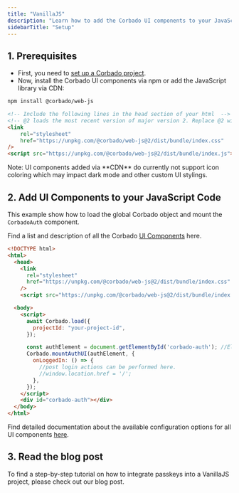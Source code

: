 ```yaml
---
title: "VanillaJS"
description: "Learn how to add the Corbado UI components to your JavaScript application."
sidebarTitle: "Setup"
---
```



## 1. Prerequisites

-   First, you need to [set up a Corbado project](/overview/getting-started).
-   Now, install the Corbado UI components via npm or add the JavaScript library via CDN:

<CodeGroup>

```bash NPM
npm install @corbado/web-js
```

```html CDN
<!-- Include the following lines in the head section of your html  -->
<!-- @2 loads the most recent version of major version 2. Replace @2 with a specific version number if you want to pin it. Use @latest if you always want to have the most recent version including majors (not recommended for production). -->
<link
    rel="stylesheet"
    href="https://unpkg.com/@corbado/web-js@2/dist/bundle/index.css"
/>
<script src="https://unpkg.com/@corbado/web-js@2/dist/bundle/index.js"></script>
```

</CodeGroup>

<Note>
    Note: UI components added via **CDN** do currently not support icon coloring
    which may impact dark mode and other custom UI stylings.
</Note>

## 2. Add UI Components to your JavaScript Code

This example show how to load the global Corbado object and mount the `CorbadoAuth` component.

Find a list and description of all the Corbado [UI Components](/frontend-integration/ui-components) here.

```html
<!DOCTYPE html>
<html>
  <head>
    <link
      rel="stylesheet"
      href="https://unpkg.com/@corbado/web-js@2/dist/bundle/index.css"
    />
    <script src="https://unpkg.com/@corbado/web-js@2/dist/bundle/index.js"></script>

  <body>
    <script>
      await Corbado.load({
        projectId: "your-project-id",
      });

      const authElement = document.getElementById('corbado-auth'); //Element where you want to render CorbadoAuth UI
      Corbado.mountAuthUI(authElement, {
        onLoggedIn: () => {
          //post login actions can be performed here.
          //window.location.href = '/';
        },
      });
    </script>
    <div id="corbado-auth"></div>
  </body>
</html>
```

Find detailed documentation about the available configuration options for all UI components [here](/frontend-integration/ui-components/).

## 3. Read the blog post

To find a step-by-step tutorial on how to integrate passkeys into a VanillaJS project, please check out our blog post.

<Card href="https://www.corbado.com/blog/passkeys-javascript">
    <Blogpost title="Building a Passkey Login Page with JavaScript" />
</Card>
